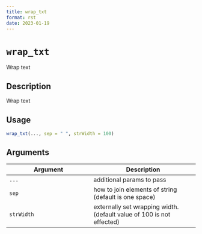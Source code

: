 ```yaml
--- 
title: wrap_txt 
format: rst 
date: 2023-01-19 
--- 
```

# `wrap_txt`

Wrap text


## Description

Wrap text


## Usage

```r
wrap_txt(..., sep = " ", strWidth = 100)
```


## Arguments

Argument      |Description
------------- |----------------
`...`     |     additional params to pass
`sep`     |     how to join elements of string (default is one space)
`strWidth`     |     externally set wrapping width. (default value of 100 is not effected)


